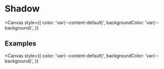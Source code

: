 
<Meta title="Foundations/Shadow" />

# Shadow

<Canvas
  style={{
    color: 'var(--content-default)',
    backgroundColor: 'var(--background)',
  }}
>
  <Shadow />
</Canvas>

## Examples

<Canvas
  style={{
    color: 'var(--content-default)',
    backgroundColor: 'var(--background)',
  }}
>
  <ShadowExamples />
</Canvas>
